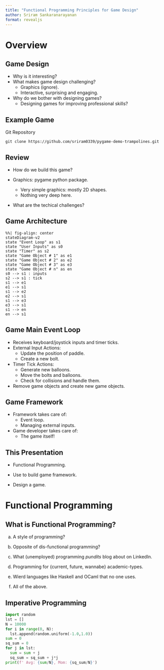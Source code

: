 ```yaml
---
title: "Functional Programming Principles for Game Design"
author: Sriram Sankaranarayanan
format: revealjs
---
```

# Overview 

## Game Design 

:::{.incremental}

 * Why is it interesting?
 * What makes game design challenging?
   + Graphics (ignore).
   + Interactive, surprising and engaging. 
 * Why do we bother with designing games?
   + Designing games for improving professional skills?
:::


## Example Game 

::: {.center-xy}
Git Repository 

`git clone https://github.com/sriram0339/pygame-demo-trampolines.git`
::: 

## Review 

* How do we build this game? 

* Graphics: pygame python package.
  + Very simple graphics: mostly 2D shapes.
  + Nothing very deep here.

* What are the techical challenges?

## Game Architecture 

```mermaid
%%| fig-align: center
stateDiagram-v2 
state "Event Loop" as s1
state "User Inputs" as s0
state "Timer" as s2
state "Game Object # 1" as e1 
state "Game Object # 2" as e2
state "Game Object # 3" as e3 
state "Game Object # n" as en 
s0 --> s1 : inputs 
s2 --> s1 : tick
s1 --> e1 
e1 --> s1 
s1 --> e2
e2 --> s1 
s1 --> e3
e3 --> s1
s1 --> en
en --> s1
```
## Game Main Event Loop 

* Receives keyboard/joystick inputs and timer ticks.
* External Input Actions:
  + Update the position of paddle.
  + Create a new bolt.
* Timer Tick Actions: 
  + Generate new balloons.
  + Move the bolts and balloons.
  + Check for collisions and handle them.
* Remove game objects and create new game objects.

## Game Framework 

* Framework takes care of:
  + Event loop.
  + Managing external inputs.

* Game developer takes care of:
  + The game itself!

## This Presentation

* Functional Programming.

* Use to build game framework.

* Design a game. 

# Functional Programming 

## What is Functional Programming?
:::{.incremental}
a) A style of programming?

b) Opposite of dis-functional programming?

c) What (unemployed) programming _pundits_ blog about on LinkedIn.

d) Programming for {current, future, wannabe} academic-types.

e) Wierd languages like Haskell and OCaml that no one uses. 

f) All of the above.
:::

## Imperative Programming 


```python
import random
lst = [] 
N = 10000
for i in range(0, N):
  lst.append(random.uniform(-1.0,1.0))
sum = 0
sq_sum = 0
for j in lst:
  sum = sum + j
  sq_sum = sq_sum + j*j
print(f' Avg: {sum/N}, Mom: {sq_sum/N}')
```
